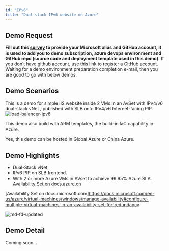 ```yaml
---
id: "IPv6"
title: "Dual-stack IPv6 website on Azure"
---
```



## Demo Request
**Fill out this [survey](https://forms.office.com/Pages/DesignPage.aspx#FormId=v4j5cvGGr0GRqy180BHbR2TLimZclS5AtMUGZWZi-PZUNUlWOTE1VjQxQjJYUUlJNVdaQTBRQ1AxSi4u) to provide your Microsoft alias and GitHub account, it is used to add you to demo subscription, azure devops environment and GitHub repo (source code and deployment template used in this demo).** If you don’t have github account, use this [link](https://github.com/join?source=login/) to register a GitHub account.
Waiting for a demo environment preparation completion e-mail, then you are good to go with below demos.

## Demo Scenarios
This is a demo for simple IIS website inside 2 VMs in an AvSet with IPv4/v6 dual-stack vNet , published with SLB onto IPv4/v6 Internet-facing PIP.   
![load-balancer-ipv6](https://docs.azure.cn/zh-cn/load-balancer/media/load-balancer-ipv6-overview/load-balancer-ipv6.png)

This demo also build with ARM templates, the build-in IaC capability in Azure.

Yes, this demo can be hosted in Global Azure or China Azure.

## Demo Highlights
- Dual-Stack vNet.
- IPv6 PIP on SLB frontend.
- With 2 or more Azure VMs in AVset to achieve 99.95% Azure SLA.
[Availability Set on docs.azure.cn](https://docs.azure.cn/zh-cn/virtual-machines/windows/availability#availability-sets)

[Availability Set on docs.microsoft.com]https://docs.microsoft.com/en-us/azure/virtual-machines/windows/manage-availability#configure-multiple-virtual-machines-in-an-availability-set-for-redundancy

![md-fd-updated](https://docs.microsoft.com/en-us/azure/includes/media/virtual-machines-common-manage-availability/md-fd-updated.png)

## Demo Detail
Coming soon...

